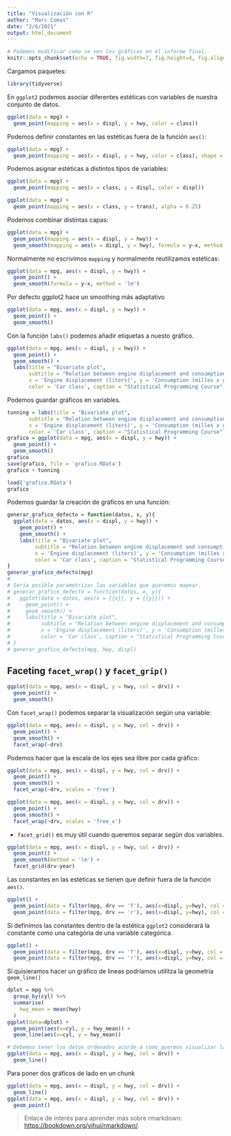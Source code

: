 ```yaml
---
title: "Visualización con R"
author: "Marc Comas"
date: "2/6/2021"
output: html_document
---
```


```r
# Podemos modificar como se ven los gráficos en el informe final.
knitr::opts_chunk$set(echo = TRUE, fig.width=7, fig.height=4, fig.align = 'center')
```

Cargamos paquetes:

```r
library(tidyverse)
```

En `ggplot2` podemos asociar diferentes estéticas con variables de nuestra conjunto de datos.

```r
ggplot(data = mpg) +
  geom_point(mapping = aes(x = displ, y = hwy, color = class))
```

Podemos definir constantes en las estéticas fuera de la función `aes()`:

```r
ggplot(data = mpg) +
  geom_point(mapping = aes(x = displ, y = hwy, color = class), shape = 17, size = 3)
```

Podemos asignar estéticas a distintos tipos de variables:

```r
ggplot(data = mpg) +
  geom_point(mapping = aes(x = class, y = displ, color = displ))
```

```r
ggplot(data = mpg) +
  geom_point(mapping = aes(x = class, y = trans), alpha = 0.25)
```

Podemos combinar distintas capas:

```r
ggplot(data = mpg) +
  geom_point(mapping = aes(x = displ, y = hwy)) +
  geom_smooth(mapping = aes(x = displ, y = hwy), formula = y~x, method = 'lm')
```

Normalmente no escrivimos `mapping` y normalmente reutilizamos estéticas:

```r
ggplot(data = mpg, aes(x = displ, y = hwy)) +
  geom_point() +
  geom_smooth(formula = y~x, method = 'lm')
```

Por defecto ggplot2 hace un smoothing más adaptativo

```r
ggplot(data = mpg, aes(x = displ, y = hwy)) +
  geom_point() +
  geom_smooth()
```

Con la función `labs()` podemos añadir etiquetas a nuesto gráfico.

```r
ggplot(data = mpg, aes(x = displ, y = hwy)) +
  geom_point() +
  geom_smooth() +
  labs(title = "Bivariate plot",
       subtitle = "Relation between engine displacement and consumption",
       x = 'Engine displacement (liters)', y = 'Consumption (milles x gallon)', 
       color = 'Car class', caption = "Statistical Programming Course")
```

Podemos guardar gráficos en variables.

```r
tunning = labs(title = "Bivariate plot",
       subtitle = "Relation between engine displacement and consumption",
       x = 'Engine displacement (liters)', y = 'Consumption (milles x gallon)', 
       color = 'Car class', caption = "Statistical Programming Course")
grafico = ggplot(data = mpg, aes(x = displ, y = hwy)) +
  geom_point() +
  geom_smooth()
grafico
save(grafico, file = 'grafico.RData')
grafico + tunning
```

```r
load('grafico.RData')
grafico
```

Podemos guardar la creación de gráficos en una función:

```r
generar_grafico_defecto = function(datos, x, y){
  ggplot(data = datos, aes(x = displ, y = hwy)) +
    geom_point() +
    geom_smooth() +
    labs(title = "Bivariate plot",
         subtitle = "Relation between engine displacement and consumption",
         x = 'Engine displacement (liters)', y = 'Consumption (milles x gallon)', 
         color = 'Car class', caption = "Statistical Programming Course")
}
generar_grafico_defecto(mpg)
#
# Seria posible parametrizar las variables que queremos mapear.
# generar_grafico_defecto = function(datos, x, y){
#   ggplot(data = datos, aes(x = {{x}}, y = {{y}})) +
#     geom_point() +
#     geom_smooth() +
#     labs(title = "Bivariate plot",
#          subtitle = "Relation between engine displacement and consumption",
#          x = 'Engine displacement (liters)', y = 'Consumption (milles x gallon)', 
#          color = 'Car class', caption = "Statistical Programming Course")
# }
# generar_grafico_defecto(mpg, hwy, displ)
```

## Faceting `facet_wrap()` y `facet_grip()`

```r
ggplot(data = mpg, aes(x = displ, y = hwy, col = drv)) +
  geom_point() +
  geom_smooth()
```

Con `facet_wrap()` podemos separar la visualización según una variable:

```r
ggplot(data = mpg, aes(x = displ, y = hwy, col = drv)) +
  geom_point() +
  geom_smooth() +
  facet_wrap(~drv)
```

Podemos hacer que la escala de los ejes sea libre por cada gráfico:

```r
ggplot(data = mpg, aes(x = displ, y = hwy, col = drv)) +
  geom_point() +
  geom_smooth() +
  facet_wrap(~drv, scales = 'free')
```

```r
ggplot(data = mpg, aes(x = displ, y = hwy, col = drv)) +
  geom_point() +
  geom_smooth() +
  facet_wrap(~drv, scales = 'free_x')
```


* `facet_grid()` es muy útil cuando queremos separar segün dos variables.

```r
ggplot(data = mpg, aes(x = displ, y = hwy, col = drv)) +
  geom_point() +
  geom_smooth(method = 'lm') +
  facet_grid(drv~year)
```

Las constantes en las estéticas se tienen que definir fuera de la función `aes()`.

```r
ggplot() +
  geom_point(data = filter(mpg, drv == 'f'), aes(x=displ, y=hwy), col = 'blue') +
  geom_point(data = filter(mpg, drv == 'r'), aes(x=displ, y=hwy), col = '#009923')
```

Si definimos las constantes dentro de la estética `ggplot2` considerará la constante como una categória de una variable categórica.

```r
ggplot() +
  geom_point(data = filter(mpg, drv == 'f'), aes(x=displ, y=hwy, col = 'front-wheel drive')) +
  geom_point(data = filter(mpg, drv == 'r'), aes(x=displ, y=hwy, col = 'rear wheel drive'))
```

Si quisieramos hacer un gráfico de lineas podríamos utilitza la geometria `geom_line()`

```r
dplot = mpg %>%
  group_by(cyl) %>%
  summarise(
    hwy_mean = mean(hwy)
  )
ggplot(data=dplot) +
  geom_point(aes(x=cyl, y = hwy_mean)) + 
  geom_line(aes(x=cyl, y = hwy_mean))
```

```r
# Debemos tener los datos ordenados acorde a como quermos visualizar la lineas.
ggplot(data = mpg, aes(x = displ, y = hwy, col = drv)) +
  geom_line()
```

Para poner dos gráficos de lado en un chunk

```r
ggplot(data = mpg, aes(x = displ, y = hwy, col = drv)) +
  geom_line()
ggplot(data = mpg, aes(x = displ, y = hwy, col = drv)) +
  geom_point()
```

> Enlace de interés para aprender más sobre rmarkdown: <https://bookdown.org/yihui/rmarkdown/>.


